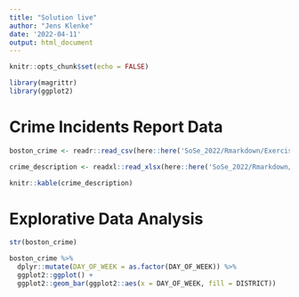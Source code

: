 ```yaml
---
title: "Solution live"
author: "Jens Klenke"
date: '2022-04-11'
output: html_document
---
```


```r
knitr::opts_chunk$set(echo = FALSE)

library(magrittr)
library(ggplot2)
```

# Crime Incidents Report Data


```r
boston_crime <- readr::read_csv(here::here('SoSe_2022/Rmarkdown/Exercise/crime_boston.csv'))

crime_description <- readxl::read_xlsx(here::here('SoSe_2022/Rmarkdown/Exercise/rmscrimeincidentfieldexplanation.xlsx'))
```

```r
knitr::kable(crime_description)
```

# Explorative Data Analysis

```r
str(boston_crime)
```


```r
boston_crime %>%
  dplyr::mutate(DAY_OF_WEEK = as.factor(DAY_OF_WEEK)) %>%
  ggplot2::ggplot() +
  ggplot2::geom_bar(ggplot2::aes(x = DAY_OF_WEEK, fill = DISTRICT))
```






